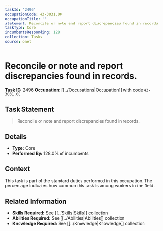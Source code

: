 ```yaml
---
taskId: '2496'
occupationCode: 43-3031.00
occupationTitle: ''
statement: Reconcile or note and report discrepancies found in records.
taskType: Core
incumbentsResponding: 128
collection: Tasks
source: onet
---
```

# Reconcile or note and report discrepancies found in records.

**Task ID:** 2496
**Occupation:** [[../Occupations|Occupation]] with code `43-3031.00`

## Task Statement

> Reconcile or note and report discrepancies found in records.

## Details

- **Type:** Core
- **Performed By:** 128.0% of incumbents

## Context

This task is part of the standard duties performed in this occupation. The percentage indicates how common this task is among workers in the field.

## Related Information

- **Skills Required:** See [[../Skills|Skills]] collection
- **Abilities Required:** See [[../Abilities|Abilities]] collection
- **Knowledge Required:** See [[../Knowledge|Knowledge]] collection
